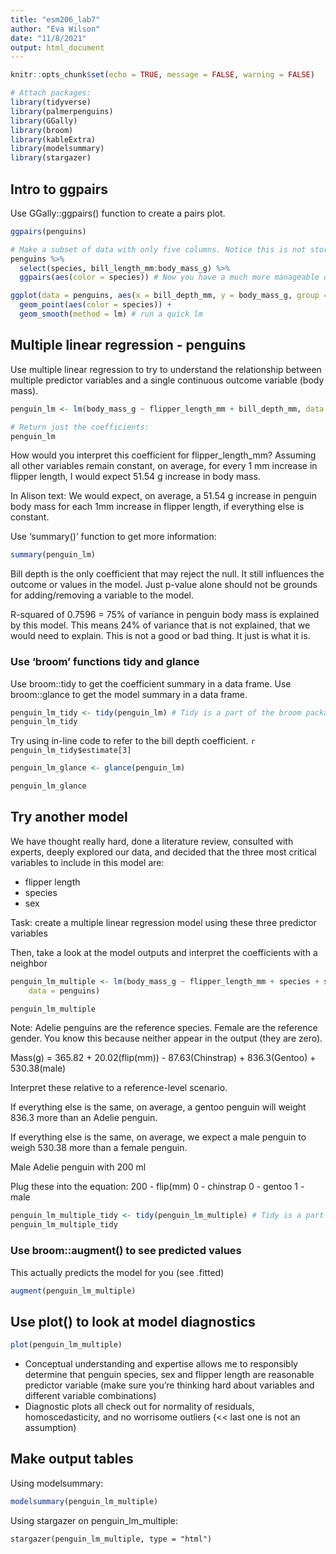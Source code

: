 ```yaml
---
title: "esm206_lab7"
author: "Eva Wilson"
date: "11/8/2021"
output: html_document
---
```


```r
knitr::opts_chunk$set(echo = TRUE, message = FALSE, warning = FALSE)

# Attach packages:
library(tidyverse)
library(palmerpenguins)
library(GGally)
library(broom)
library(kableExtra)
library(modelsummary)
library(stargazer)
```

## Intro to ggpairs

Use GGally::ggpairs() function to create a pairs plot.

```r
ggpairs(penguins)
```

```r
# Make a subset of data with only five columns. Notice this is not stored as an object.
penguins %>% 
  select(species, bill_length_mm:body_mass_g) %>% 
  ggpairs(aes(color = species)) # Now you have a much more manageable data set (less graphs)

ggplot(data = penguins, aes(x = bill_depth_mm, y = body_mass_g, group = species)) + # group = species says we want you to care about the species. You looked within species to say it was a positive relationship. Adding species here addds another variable that impacts the geom_smooth output. Try taking this out and you will see the lm reverses. 
  geom_point(aes(color = species)) +
  geom_smooth(method = lm) # run a quick lm 
```

## Multiple linear regression - penguins

Use multiple linear regression to try to understand the relationship between multiple predictor variables and a single continuous outcome variable (body mass).

```r
penguin_lm <- lm(body_mass_g ~ flipper_length_mm + bill_depth_mm, data = penguins) # you have two predictor variables here (flipper length and bill depth). You plot body_mass_g as a function of flipper length and body mass. 

# Return just the coefficients: 
penguin_lm
```
How would you interpret this coefficient for flipper_length_mm? 
Assuming all other variables remain constant, on average, for every 1 mm increase in flipper length, I would expect 51.54 g increase in body mass. 

In Alison text: We would expect, on average, a 51.54 g increase in penguin body mass for each 1mm increase in flipper length, if everything else is constant. 

Use 'summary()' function to get more information:
```r
summary(penguin_lm)
```
Bill depth is the only coefficient that may reject the null. It still influences the outcome or values in the model. Just p-value alone should not be grounds for adding/removing a variable to the model. 

R-squared of 0.7596 = 75% of  variance in penguin body mass is explained by this model. This means 24% of variance that is not explained, that we would need to explain. This is not a good or bad thing. It just is what it is. 

### Use 'broom' functions tidy and glance

Use broom::tidy to get the coefficient summary in a data frame.
Use broom::glance to get the model summary in a data frame. 

```r
penguin_lm_tidy <- tidy(penguin_lm) # Tidy is a part of the broom package
penguin_lm_tidy
```
Try using in-line code to refer to the bill depth coefficient. 
`r penguin_lm_tidy$estimate[3]`

```r
penguin_lm_glance <- glance(penguin_lm)

penguin_lm_glance
```

## Try another model 

We have thought really hard, done a literature review, consulted with experts, deeply explored our data, and decided that the three most critical variables to include in this model are:

- flipper length
- species
- sex 

Task: create a multiple linear regression model using these three predictor variables

Then, take a look at the model outputs and interpret the coefficients with a neighbor

```r
penguin_lm_multiple <- lm(body_mass_g ~ flipper_length_mm + species + sex, 
    data = penguins)

penguin_lm_multiple
```
Note: Adelie penguins are the reference species. Female are the reference gender. You know this because neither appear in the output (they are zero).

Mass(g) = 365.82 + 20.02(flip(mm)) - 87.63(Chinstrap) + 836.3(Gentoo) + 530.38(male)

Interpret these relative to a reference-level scenario. 

If everything else is the same, on average, a gentoo penguin will weight 836.3 more than an Adelie penguin. 

If everything else is the same, on average, we expect a male penguin to weigh 530.38 more than a female penguin.

Male Adelie penguin with 200 ml 

Plug these into the equation: 
200 - flip(mm) 
0 - chinstrap
0 - gentoo 
1 - male 

```r
penguin_lm_multiple_tidy <- tidy(penguin_lm_multiple) # Tidy is a part of the broom package
penguin_lm_multiple_tidy
```
### Use broom::augment() to see predicted values

This actually predicts the model for you (see .fitted)
```r
augment(penguin_lm_multiple)
```
## Use plot() to look at model diagnostics

```r
plot(penguin_lm_multiple)
```

- Conceptual understanding and expertise allows me to responsibly determine that penguin species, sex and flipper length are reasonable predictor variable (make sure you're thinking hard about variables and different variable combinations)
- Diagnostic plots all check out for normality of residuals, homoscedasticity, and no worrisome outliers (<< last one is not an assumption)

## Make output tables 

Using modelsummary:
```r
modelsummary(penguin_lm_multiple)
```

Using stargazer on penguin_lm_multiple:

```rm
stargazer(penguin_lm_multiple, type = "html")
```

